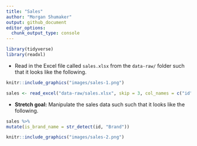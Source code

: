 ```yaml
---
title: "Sales"
author: "Morgan Shumaker"
output: github_document
editor_options: 
  chunk_output_type: console
---
```


```r
library(tidyverse)
library(readxl)
```

-   Read in the Excel file called `sales.xlsx` from the `data-raw/` folder such that it looks like the following.

```r
knitr::include_graphics("images/sales-1.png")
```

```r
sales <- read_excel("data-raw/sales.xlsx", skip = 3, col_names = c("id","n"))
```

-   **Stretch goal:** Manipulate the sales data such such that it looks like the following.

```r
sales %>%
mutate(is_brand_name = str_detect(id, "Brand"))
```


```r
knitr::include_graphics("images/sales-2.png")
```

```r

```
